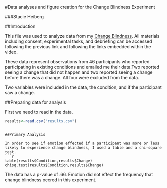 #Data analyses and figure creation for the Change Blindness Experiment

###Stacie Heiberg

##Introduction

This file was used to analyze data from my
[Change Blindness](https://www.youtube.com/watch?v=k0lT596YOX0).
All materials including consent, experimental tasks, and debriefing can
be accessed following the previous link and following the links embedded
within the video.

These data represent observations from 46 participants who reported
participating in existing conditions and emailed me their data.Two reported seeing a change that did not happen and two reported seeing a change before there was a change. All four were excluded from the data. 

Two variables were included in the data, the condition, and if the participant saw a change. 

##Preparing data for analysis

First we need to read in the data.

```r
results<-read.csv("results.csv")
```
```

##Primary Analysis

In order to see if emotion effected if a participant was more or less likely to experience change blindness, I used a table and a chi-square test. 
```r
table(results$Condition,results$Change)
chisq.test(results$Condition,results$Change)
```
The data has a p-value of .66. Emotion did not effect the frequency that change blindness occred in this experiment. 